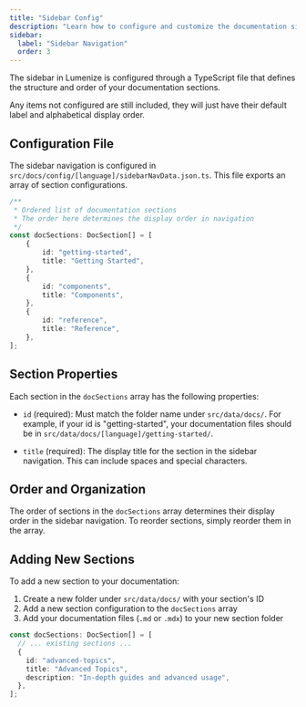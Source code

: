 ```yaml
---
title: "Sidebar Config"
description: "Learn how to configure and customize the documentation sidebar navigation"
sidebar:
  label: "Sidebar Navigation"
  order: 3
---
```


The sidebar in Lumenize is configured through a TypeScript file that defines the structure and order of your documentation sections.

<Aside variant="info">
  Any items not configured are still included, they will just have their default label and alphabetical display order.
</Aside>

## Configuration File

The sidebar navigation is configured in `src/docs/config/[language]/sidebarNavData.json.ts`. This file exports an array of section configurations.

```ts title="src/docs/config/[language]/sidebarNavData.json.ts"
/**
 * Ordered list of documentation sections
 * The order here determines the display order in navigation
 */
const docSections: DocSection[] = [
	{
		id: "getting-started",
		title: "Getting Started",
	},
	{
		id: "components",
		title: "Components",
	},
	{
		id: "reference",
		title: "Reference",
	},
];
```

## Section Properties

Each section in the `docSections` array has the following properties:

- `id` (required): Must match the folder name under `src/data/docs/`. For example, if your id is "getting-started", your documentation files should be in `src/data/docs/[language]/getting-started/`.

- `title` (required): The display title for the section in the sidebar navigation. This can include spaces and special characters.

## Order and Organization

The order of sections in the `docSections` array determines their display order in the sidebar navigation. To reorder sections, simply reorder them in the array.

## Adding New Sections

To add a new section to your documentation:

1. Create a new folder under `src/data/docs/` with your section's ID
2. Add a new section configuration to the `docSections` array
3. Add your documentation files (`.md` or `.mdx`) to your new section folder

```ts
const docSections: DocSection[] = [
  // ... existing sections ...
  {
    id: "advanced-topics",
    title: "Advanced Topics",
    description: "In-depth guides and advanced usage",
  },
];
```